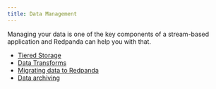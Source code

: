 ```yaml
---
title: Data Management
---
```


<head>
    <meta name="title" content="Data Management | Redpanda Docs"/>
    <meta name="description" content="Data management index page."/>
</head>

Managing your data is one of the key components of a stream-based application and Redpanda can help you with that. 

- [Tiered Storage](./tiered-storage)
- [Data Transforms](./data-transform)
- [Migrating data to Redpanda](./data-migration)
- [Data archiving](./data-archiving)